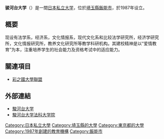 {{Unreferenced|time=2015-09-22T04:05:57+00:00}}
'''骏河台大学'''（{{lang|ja|するがだいだいがく}}）是一間[[日本|日本]][[私立大学|私立大学]]，位於[[埼玉縣|埼玉縣]][[飯能市|飯能市]]，於1987年设立。

== 概要 ==
现设有法学系，经济系，文化情报系，现代文化系和比较法学研究所，经济学研究所，文化情报研究所，教养文化研究所等教学科研机构。其建校精神是以“爱情教育”为本，注重培养学生的社会能力及资格考试中的适应能力。

== 關連項目 ==
* [[彩之國大學聯盟|彩之國大學聯盟]]

== 外部連結 ==
* [http://www.surugadai.ac.jp/ 駿河台大学]
* [http://www.surugadai.ac.jp/houka/ 駿河台大学法科大学院]

{{DEFAULTSORT:Surugadai Daigaku}}
[[Category:日本私立大學|Category:日本私立大學]]
[[Category:埼玉縣的大學|Category:埼玉縣的大學]]
[[Category:東京都的大學|Category:東京都的大學]]
[[Category:1987年創建的教育機構|Category:1987年創建的教育機構]]
[[Category:飯能市|Category:飯能市]]